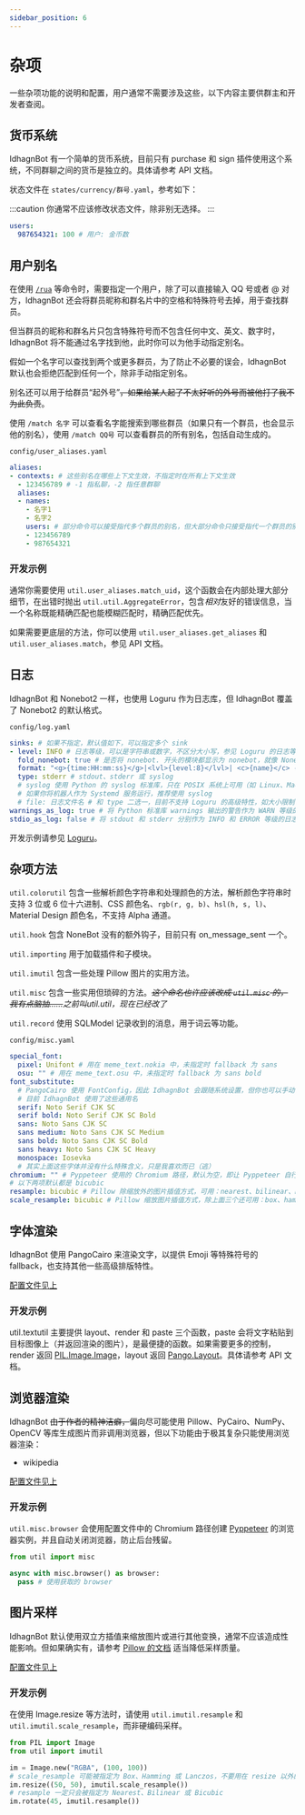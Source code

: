 ```yaml
---
sidebar_position: 6
---
```


# 杂项
一些杂项功能的说明和配置，用户通常不需要涉及这些，以下内容主要供群主和开发者查阅。

## 货币系统
IdhagnBot 有一个简单的货币系统，目前只有 <PlaceholderLink href="/docs/guide/plugins/purchase">purchase</PlaceholderLink> 和 <PlaceholderLink href="/docs/guide/plugins/sign">sign</PlaceholderLink> 插件使用这个系统，不同群聊之间的货币是独立的。具体请参考 <PlaceholderLink href="/docs/api/util.currency">API 文档</PlaceholderLink>。

状态文件在 `states/currency/群号.yaml`，参考如下：

:::caution
你通常不应该修改状态文件，除非别无选择。
:::
```yaml
users:
  987654321: 100 # 用户: 金币数
```

## 用户别名
在使用 [`/rua`](/docs/guide/plugins/meme_pic) 等命令时，需要指定一个用户，除了可以直接输入 QQ 号或者 @ 对方，IdhagnBot 还会将群员昵称和群名片中的空格和特殊符号去掉，用于查找群员。

但当群员的昵称和群名片只包含特殊符号而不包含任何中文、英文、数字时，IdhagnBot 将不能通过名字找到他，此时你可以为他手动指定别名。

假如一个名字可以查找到两个或更多群员，为了防止不必要的误会，IdhagnBot 默认也会拒绝匹配到任何一个，除非手动指定别名。

别名还可以用于给群员“起外号”~~，如果给某人起了不太好听的外号而被他打了我不为此负责~~。

使用 `/match 名字` 可以查看名字能搜索到哪些群员（如果只有一个群员，也会显示他的别名），使用 `/match QQ号` 可以查看群员的所有别名，包括自动生成的。

`config/user_aliases.yaml`
```yaml
aliases:
- contexts: # 这些别名在哪些上下文生效，不指定时在所有上下文生效
  - 123456789 # -1 指私聊，-2 指任意群聊
  aliases:
  - names:
    - 名字1
    - 名字2
    users: # 部分命令可以接受指代多个群员的别名，但大部分命令只接受指代一个群员的别名
    - 123456789
    - 987654321
```

### 开发示例
通常你需要使用 `util.user_aliases.match_uid`，这个函数会在内部处理大部分细节，在出错时抛出 `util.util.AggregateError`，包含*相对*友好的错误信息，当一个名称既能精确匹配也能模糊匹配时，精确匹配优先。

如果需要更底层的方法，你可以使用 `util.user_aliases.get_aliases` 和 `util.user_aliases.match`，参见 <PlaceholderLink href="/docs/api/util.user_aliases">API 文档</PlaceholderLink>。

## 日志
IdhagnBot 和 Nonebot2 一样，也使用 Loguru 作为日志库，但 IdhagnBot 覆盖了 Nonebot2 的默认格式。

`config/log.yaml`
```yaml
sinks: # 如果不指定，默认值如下，可以指定多个 sink
- level: INFO # 日志等级，可以是字符串或数字，不区分大小写，参见 Loguru 的日志等级
  fold_nonebot: true # 是否将 nonebot. 开头的模块都显示为 nonebot，就像 Nonebot2 默认的日志一样
  format: "<g>{time:HH:mm:ss}</g>|<lvl>{level:8}</lvl>| <c>{name}</c> - {message}" # 日志格式，此处为默认格式
  type: stderr # stdout、stderr 或 syslog
  # syslog 使用 Python 的 syslog 标准库，只在 POSIX 系统上可用（如 Linux、Mac 等）
  # 如果你将机器人作为 Systemd 服务运行，推荐使用 syslog
  # file: 日志文件名 # 和 type 二选一，目前不支持 Loguru 的高级特性，如大小限制
warnings_as_log: true # 将 Python 标准库 warnings 输出的警告作为 WARN 等级的日志输出，默认为 true
stdio_as_log: false # 将 stdout 和 stderr 分别作为 INFO 和 ERROR 等级的日志输出，默认为 false
```

开发示例请参见 [Loguru](https://github.com/Delgan/loguru)。

## 杂项方法
<!-- 这里的零宽字符是 MDX v1 的限制，参见: https://docusaurus.io/zh-CN/docs/markdown-features/react#markdown-and-jsx-interoperability -->

&zwj;<PlaceholderLink href="/docs/api/util.colorutil">`util.colorutil`</PlaceholderLink> 包含一些解析颜色字符串和处理颜色的方法，解析颜色字符串时支持 3 位或 6 位十六进制、CSS 颜色名、`rgb(r, g, b)`、`hsl(h, s, l)`、Material Design 颜色名，不支持 Alpha 通道。

&zwj;<PlaceholderLink href="/docs/api/util.hook">`util.hook`</PlaceholderLink> 包含 NoneBot 没有的额外钩子，目前只有 on_message_sent 一个。

&zwj;<PlaceholderLink href="/docs/api/util.importing">`util.importing`</PlaceholderLink> 用于加载插件和子模块。

&zwj;<PlaceholderLink href="/docs/api/util.imutil">`util.imutil`</PlaceholderLink> 包含一些处理 Pillow 图片的实用方法。

&zwj;<PlaceholderLink href="/docs/api/util.misc">`util.misc`</PlaceholderLink> 包含一些实用但琐碎的方法。*~~这个命名也许应该改成 `util.misc` 的，我有点脑抽……~~之前叫util.util，现在已经改了*

&zwj;<PlaceholderLink href="/docs/api/util.record">`util.record`</PlaceholderLink> 使用 SQLModel 记录收到的消息，用于<PlaceholderLink href="/docs/guide/plugins/wordcloud">词云</PlaceholderLink>等功能。

`config/misc.yaml`
```yaml
special_font:
  pixel: Unifont # 用在 meme_text.nokia 中，未指定时 fallback 为 sans
  osu: "" # 用在 meme_text.osu 中，未指定时 fallback 为 sans bold
font_substitute:
  # PangoCairo 使用 FontConfig，因此 IdhagnBot 会跟随系统设置，但你也可以手动覆盖
  # 目前 IdhagnBot 使用了这些通用名
  serif: Noto Serif CJK SC
  serif bold: Noto Serif CJK SC Bold
  sans: Noto Sans CJK SC
  sans medium: Noto Sans CJK SC Medium
  sans bold: Noto Sans CJK SC Bold
  sans heavy: Noto Sans CJK SC Heavy
  monospace: Iosevka
  # 其实上面这些字体并没有什么特殊含义，只是我喜欢而已（逃）
chromium: "" # Pyppeteer 使用的 Chromium 路径，默认为空，即让 Pyppeteer 自行下载
# 以下两项默认都是 bicubic
resample: bicubic # Pillow 除缩放外的图片插值方式，可用：nearest、bilinear、bicubic
scale_resample: bicubic # Pillow 缩放图片插值方式，除上面三个还可用：box、hamming、lanczos
```

## 字体渲染
IdhagnBot 使用 PangoCairo 来渲染文字，以提供 Emoji 等特殊符号的 fallback，也支持其他一些高级排版特性。

[配置文件见上](#杂项方法)

### 开发示例
util.textutil 主要提供 layout、render 和 paste 三个函数，paste 会将文字粘贴到目标图像上（并返回渲染的图片），是最便捷的函数。如果需要更多的控制，render 返回 [PIL.Image.Image](https://pillow.readthedocs.io/en/stable/reference/Image.html#PIL.Image.Image)，layout 返回 [Pango.Layout](https://lazka.github.io/pgi-docs/Pango-1.0/classes/Layout.html)。具体请参考 <PlaceholderLink href="/docs/api/util.textutil">API 文档</PlaceholderLink>。

## 浏览器渲染
IdhagnBot ~~由于作者的精神洁癖，~~偏向尽可能使用 Pillow、PyCairo、NumPy、OpenCV 等库生成图片而非调用浏览器，但以下功能由于极其复杂只能使用浏览器渲染：

* <PlaceholderLink href="/docs/guide/plugins/wikipedia">wikipedia</PlaceholderLink>

[配置文件见上](#杂项方法)

### 开发示例
`util.misc.browser` 会使用配置文件中的 Chromium 路径创建 [Pyppeteer](https://github.com/pyppeteer/pyppeteer) 的浏览器实例，并且自动关闭浏览器，防止后台残留。

```python
from util import misc

async with misc.browser() as browser:
  pass # 使用获取的 browser
```

## 图片采样
IdhagnBot 默认使用双立方插值来缩放图片或进行其他变换，通常不应该造成性能影响。但如果确实有，请参考 [Pillow 的文档](https://pillow.readthedocs.io/en/stable/handbook/concepts.html#concept-filters) 适当降低采样质量。

[配置文件见上](#杂项方法)

### 开发示例
在使用 Image.resize 等方法时，请使用 `util.imutil.resample` 和 `util.imutil.scale_resample`，而非硬编码采样。

```python
from PIL import Image
from util import imutil

im = Image.new("RGBA", (100, 100))
# scale_resample 可能被指定为 Box、Hamming 或 Lanczos，不要用在 resize 以外的方法中
im.resize((50, 50), imutil.scale_resample())
# resample 一定只会被指定为 Nearest、Bilinear 或 Bicubic
im.rotate(45, imutil.resample())
```
